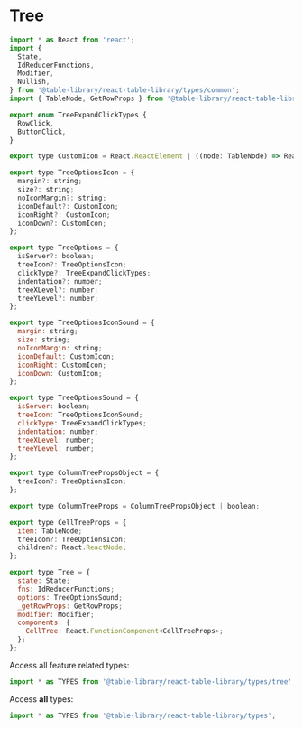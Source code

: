 
<Meta title="Types/Tree" />

# Tree

```javascript
import * as React from 'react';
import {
  State,
  IdReducerFunctions,
  Modifier,
  Nullish,
} from '@table-library/react-table-library/types/common';
import { TableNode, GetRowProps } from '@table-library/react-table-library/types/table';

export enum TreeExpandClickTypes {
  RowClick,
  ButtonClick,
}

export type CustomIcon = React.ReactElement | ((node: TableNode) => React.ReactElement) | Nullish;

export type TreeOptionsIcon = {
  margin?: string;
  size?: string;
  noIconMargin?: string;
  iconDefault?: CustomIcon;
  iconRight?: CustomIcon;
  iconDown?: CustomIcon;
};

export type TreeOptions = {
  isServer?: boolean;
  treeIcon?: TreeOptionsIcon;
  clickType?: TreeExpandClickTypes;
  indentation?: number;
  treeXLevel?: number;
  treeYLevel?: number;
};

export type TreeOptionsIconSound = {
  margin: string;
  size: string;
  noIconMargin: string;
  iconDefault: CustomIcon;
  iconRight: CustomIcon;
  iconDown: CustomIcon;
};

export type TreeOptionsSound = {
  isServer: boolean;
  treeIcon: TreeOptionsIconSound;
  clickType: TreeExpandClickTypes;
  indentation: number;
  treeXLevel: number;
  treeYLevel: number;
};

export type ColumnTreePropsObject = {
  treeIcon?: TreeOptionsIcon;
};

export type ColumnTreeProps = ColumnTreePropsObject | boolean;

export type CellTreeProps = {
  item: TableNode;
  treeIcon?: TreeOptionsIcon;
  children?: React.ReactNode;
};

export type Tree = {
  state: State;
  fns: IdReducerFunctions;
  options: TreeOptionsSound;
  _getRowProps: GetRowProps;
  modifier: Modifier;
  components: {
    CellTree: React.FunctionComponent<CellTreeProps>;
  };
};
```

Access all feature related types:

```javascript
import * as TYPES from '@table-library/react-table-library/types/tree';
```

Access **all** types:

```javascript
import * as TYPES from '@table-library/react-table-library/types';
```
